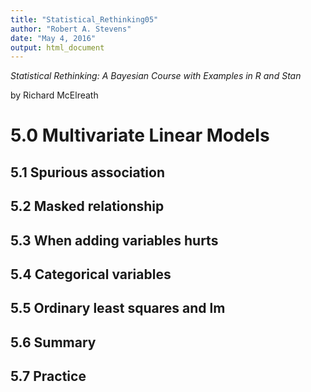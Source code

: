```yaml
---
title: "Statistical_Rethinking05"
author: "Robert A. Stevens"
date: "May 4, 2016"
output: html_document
---
```


*Statistical Rethinking: A Bayesian Course with Examples in R and Stan*

by Richard McElreath

# 5.0 Multivariate Linear Models  

## 5.1 Spurious association  

## 5.2 Masked relationship  

## 5.3 When adding variables hurts  

## 5.4 Categorical variables  

## 5.5 Ordinary least squares and lm  

## 5.6 Summary  

## 5.7 Practice  
